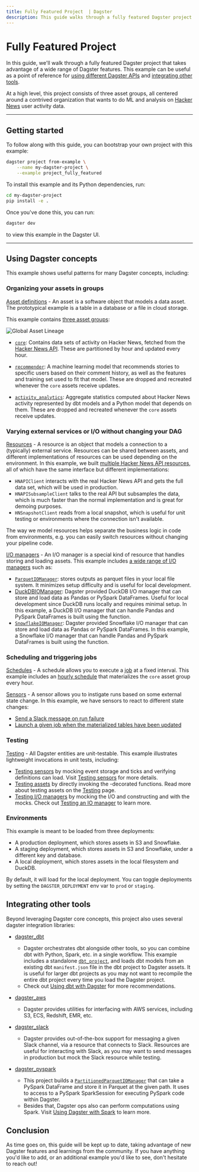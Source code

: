 ```yaml
---
title: Fully Featured Project  | Dagster
description: This guide walks through a fully featured Dagster project that uses many of Dagster's features.
---
```


# Fully Featured Project

In this guide, we'll walk through a fully featured Dagster project that takes advantage of a wide range of Dagster features. This example can be useful as a point of reference for [using different Dagster APIs](#using-dagster-concepts) and [integrating other tools](#integrating-other-tools).

At a high level, this project consists of three asset groups, all centered around a contrived organization that wants to do ML and analysis on [Hacker News](https://news.ycombinator.com/) user activity data.

---

## Getting started

<CodeReferenceLink filePath="examples/project_fully_featured/" />

To follow along with this guide, you can bootstrap your own project with this example:

```bash
dagster project from-example \
    --name my-dagster-project \
    --example project_fully_featured
```

To install this example and its Python dependencies, run:

```bash
cd my-dagster-project
pip install -e .
```

Once you've done this, you can run:

```bash
dagster dev
```

to view this example in the Dagster UI.

---

## Using Dagster concepts

This example shows useful patterns for many Dagster concepts, including:

### Organizing your assets in groups

[Asset definitions](/concepts/assets/software-defined-assets) - An asset is a software object that models a data asset. The prototypical example is a table in a database or a file in cloud storage.

This example contains [three asset groups](https://github.com/dagster-io/dagster/blob/master/examples/project_fully_featured/project_fully_featured/assets/\__init\_\_.py):

<Image
alt="Global Asset Lineage"
src="/images/guides/fully-featured-project/global-asset-lineage.png"
width={4064}
height={2488}
/>

- [`core`](https://github.com/dagster-io/dagster/tree/master/examples/project_fully_featured/project_fully_featured/assets/core): Contains data sets of activity on Hacker News, fetched from the [Hacker News API](https://github.com/HackerNews/API). These are partitioned by hour and updated every hour.

- [`recommender`](https://github.com/dagster-io/dagster/tree/master/examples/project_fully_featured/project_fully_featured/assets/recommender): A machine learning model that recommends stories to specific users based on their comment history, as well as the features and training set used to fit that model. These are dropped and recreated whenever the `core` assets receive updates.

- [`activity_analytics`](https://github.com/dagster-io/dagster/tree/master/examples/project_fully_featured/project_fully_featured/assets/activity_analytics): Aggregate statistics computed about Hacker News activity represented by dbt models and a Python model that depends on them. These are dropped and recreated whenever the `core` assets receive updates.

### Varying external services or I/O without changing your DAG

[Resources](/concepts/resources) - A resource is an object that models a connection to a (typically) external service. Resources can be shared between assets, and different implementations of resources can be used depending on the environment. In this example, we built [multiple Hacker News API resources](https://github.com/dagster-io/dagster/blob/master/examples/project_fully_featured/project_fully_featured/resources/hn_resource.py), all of which have the same interface but different implementations:

- `HNAPIClient` interacts with the real Hacker News API and gets the full data set, which will be used in production.
- `HNAPISubsampleClient` talks to the real API but subsamples the data, which is much faster than the normal implementation and is great for demoing purposes.
- `HNSnapshotClient` reads from a local snapshot, which is useful for unit testing or environments where the connection isn't available.

The way we model resources helps separate the business logic in code from environments, e.g. you can easily switch resources without changing your pipeline code.

[I/O managers](/concepts/io-management/io-managers) - An I/O manager is a special kind of resource that handles storing and loading assets. This example includes [a wide range of I/O managers](https://github.com/dagster-io/dagster/tree/master/examples/project_fully_featured/project_fully_featured/resources) such as:

- [`ParquetIOManager`](https://github.com/dagster-io/dagster/blob/master/examples/project_fully_featured/project_fully_featured/resources/parquet_io_manager.py): stores outputs as parquet files in your local file system. It minimizes setup difficulty and is useful for local development.
- [DuckDBIOManager](/\_apidocs/libraries/dagster-duckdb#dagster_duckdb): Dagster provided DuckDB I/O manager that can store and load data as Pandas or PySpark DataFrames. Useful for local development since DuckDB runs locally and requires minimal setup. In this example, a DuckDB I/O manager that can handle Pandas and PySpark DataFrames is built using the <PyObject module="dagster_duckdb" object="build_duckdb_io_manager" /> function.
- [`SnowflakeIOManager`](/integrations/snowflake): Dagster provided Snowflake I/O manager that can store and load data as Pandas or PySpark DataFrames. In this example, a Snowflake I/O manager that can handle Pandas and PySpark DataFrames is built using the <PyObject module="dagster_snowflake" object="build_snowflake_io_manager" /> function.

### Scheduling and triggering jobs

[Schedules](/concepts/partitions-schedules-sensors/schedules) - A schedule allows you to execute a [job](/concepts/ops-jobs-graphs/jobs) at a fixed interval. This example includes an [hourly schedule](https://github.com/dagster-io/dagster/blob/master/examples/project_fully_featured/project_fully_featured/jobs.py) that materializes the `core` asset group every hour.

[Sensors](/concepts/partitions-schedules-sensors/sensors) - A sensor allows you to instigate runs based on some external state change. In this example, we have sensors to react to different state changes:

- [Send a Slack message on run failure](https://github.com/dagster-io/dagster/blob/master/examples/project_fully_featured/project_fully_featured/sensors/slack_on_failure_sensor.py)
- [Launch a given job when the materialized tables have been updated](https://github.com/dagster-io/dagster/blob/master/examples/project_fully_featured/project_fully_featured/sensors/hn_tables_updated_sensor.py)

### Testing

[Testing](/concepts/testing) - All Dagster entities are unit-testable. This example illustrates lightweight invocations in unit tests, including:

- [Testing sensors](https://github.com/dagster-io/dagster/blob/master/examples/project_fully_featured/project_fully_featured_tests/test_sensors) by mocking event storage and ticks and verifying definitions can load. Visit [Testing sensors](/concepts/partitions-schedules-sensors/sensors#testing-sensors) for more details.
- [Testing assets](https://github.com/dagster-io/dagster/tree/master/examples/project_fully_featured/project_fully_featured_tests/recommender_tests/assets_tests) by directly invoking the <PyObject object="asset" decorator />-decorated functions. Read more about testing assets on the [Testing](https://docs.dagster.io/concepts/testing#testing-software-defined-assets) page.
- [Testing I/O managers](https://github.com/dagster-io/dagster/tree/master/examples/project_fully_featured/project_fully_featured_tests/test_resources) by mocking the I/O and constructing <PyObject object="OutputContext" /> and <PyObject object="InputContext" /> with the mocks. Check out [Testing an IO manager](/concepts/io-management/io-managers#testing-an-io-manager) to learn more.

### Environments

This example is meant to be loaded from three deployments:

- A production deployment, which stores assets in S3 and Snowflake.
- A staging deployment, which stores assets in S3 and Snowflake, under a different key and database.
- A local deployment, which stores assets in the local filesystem and DuckDB.

By default, it will load for the local deployment. You can toggle deployments by setting the `DAGSTER_DEPLOYMENT` env var to `prod` or `staging`.

## Integrating other tools

Beyond leveraging Dagster core concepts, this project also uses several dagster integration libraries:

- [dagster_dbt](/\_apidocs/libraries/dagster-dbt)

  - Dagster orchestrates dbt alongside other tools, so you can combine dbt with Python, Spark, etc. in a single workflow. This example includes a standalone [`dbt_project`](https://github.com/dagster-io/dagster/tree/master/examples/project_fully_featured/dbt_project), and loads dbt models from an existing dbt `manifest.json` file in the dbt project to Dagster assets. It is useful for larger dbt projects as you may not want to recompile the entire dbt project every time you load the Dagster project.
  - Check out [Using dbt with Dagster](/integrations/dbt) for more recommendations.

- [dagster_aws](/\_apidocs/libraries/dagster-aws)

  - Dagster provides utilities for interfacing with AWS services, including S3, ECS, Redshift, EMR, etc.

- [dagster_slack](/\_apidocs/libraries/dagster-slack)

  - Dagster provides out-of-the-box support for messaging a given Slack channel, via a resource that connects to Slack. Resources are useful for interacting with Slack, as you may want to send messages in production but mock the Slack resource while testing.

- [dagster_pyspark](/\_apidocs/libraries/dagster-pyspark)

  - This project builds a [`PartitionedParquetIOManager`](https://github.com/dagster-io/dagster/blob/master/examples/project_fully_featured/project_fully_featured/resources/parquet_io_manager.py) that can take a PySpark DataFrame and store it in Parquet at the given path. It uses <PyObject module="dagster_pyspark" object="pyspark_resource" /> to access to a PySpark SparkSession for executing PySpark code within Dagster.
  - Besides that, Dagster ops also can perform computations using Spark. Visit [Using Dagster with Spark](/integrations/spark) to learn more.

## Conclusion

As time goes on, this guide will be kept up to date, taking advantage of new Dagster features and learnings from the community. If you have anything you'd like to add, or an additional example you'd like to see, don't hesitate to reach out!
